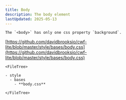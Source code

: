 ```yaml
---
title: Body
description: The body element
lastUpdated: 2025-05-13
---
```



<Tabs>
  <TabItem label="Overview" icon="puzzle">

    The `<body>` has only one css property `background`.

  </TabItem>
  <TabItem label="Files" icon="list-format">

  [https://github.com/davidbrooksio/cwf-lite/blob/master/style/bases/body.css](https://github.com/davidbrooksio/cwf-lite/blob/master/style/bases/body.css)
  
    <FileTree>

    - style
      - bases
        - **body.css**

    </FileTree>
  </TabItem>
  <TabItem label="Stylesheet" icon="open-book">
    <Code code={cssExample} lang="css" />
  </TabItem>
</Tabs>
